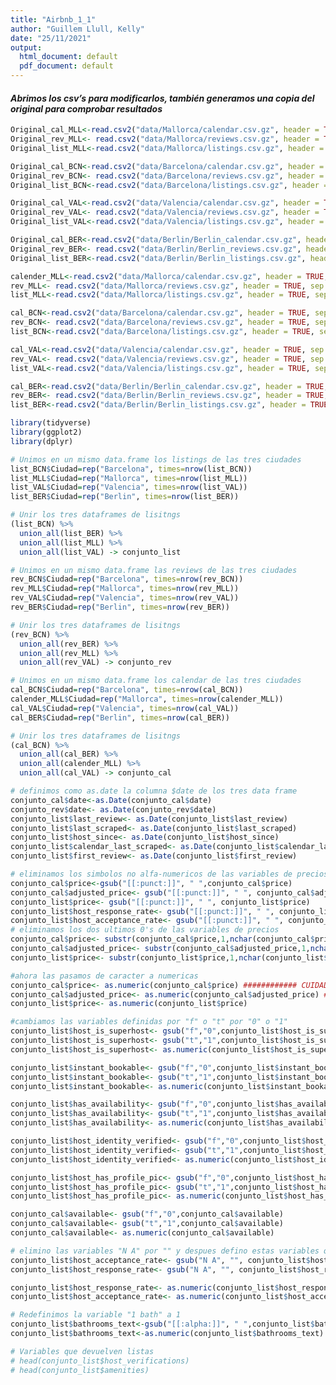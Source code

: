 ```yaml
---
title: "Airbnb_1_1"
author: "Guillem Llull, Kelly"
date: "25/11/2021"
output:
  html_document: default
  pdf_document: default
---
```


#### *Abrimos los csv's para modificarlos, también generamos una copia del original para comprobar resultados*

```r
Original_cal_MLL<-read.csv2("data/Mallorca/calendar.csv.gz", header = TRUE, sep = ",", dec = ".")
Original_rev_MLL<- read.csv2("data/Mallorca/reviews.csv.gz", header = TRUE, sep = ",", dec = ".")
Original_list_MLL<-read.csv2("data/Mallorca/listings.csv.gz", header = TRUE, sep = ",", dec=".")

Original_cal_BCN<-read.csv2("data/Barcelona/calendar.csv.gz", header = TRUE, sep = ",", dec = ".")
Original_rev_BCN<- read.csv2("data/Barcelona/reviews.csv.gz", header = TRUE, sep = ",", dec = ".")
Original_list_BCN<-read.csv2("data/Barcelona/listings.csv.gz", header = TRUE, sep = ",", dec=".")

Original_cal_VAL<-read.csv2("data/Valencia/calendar.csv.gz", header = TRUE, sep = ",", dec = ".")
Original_rev_VAL<- read.csv2("data/Valencia/reviews.csv.gz", header = TRUE, sep = ",", dec = ".")
Original_list_VAL<-read.csv2("data/Valencia/listings.csv.gz", header = TRUE, sep = ",", dec=".")

Original_cal_BER<-read.csv2("data/Berlin/Berlin_calendar.csv.gz", header = TRUE, sep = ",", dec = ".")
Original_rev_BER<- read.csv2("data/Berlin/Berlin_reviews.csv.gz", header = TRUE, sep = ",", dec = ".")
Original_list_BER<-read.csv2("data/Berlin/Berlin_listings.csv.gz", header = TRUE, sep = ",", dec=".")

```

```r
calender_MLL<-read.csv2("data/Mallorca/calendar.csv.gz", header = TRUE, sep = ",", dec = ".")
rev_MLL<- read.csv2("data/Mallorca/reviews.csv.gz", header = TRUE, sep = ",", dec = ".")
list_MLL<-read.csv2("data/Mallorca/listings.csv.gz", header = TRUE, sep = ",", dec=".")

cal_BCN<-read.csv2("data/Barcelona/calendar.csv.gz", header = TRUE, sep = ",", dec = ".")
rev_BCN<- read.csv2("data/Barcelona/reviews.csv.gz", header = TRUE, sep = ",", dec = ".")
list_BCN<-read.csv2("data/Barcelona/listings.csv.gz", header = TRUE, sep = ",", dec=".")

cal_VAL<-read.csv2("data/Valencia/calendar.csv.gz", header = TRUE, sep = ",", dec = ".")
rev_VAL<- read.csv2("data/Valencia/reviews.csv.gz", header = TRUE, sep = ",", dec = ".")
list_VAL<-read.csv2("data/Valencia/listings.csv.gz", header = TRUE, sep = ",", dec=".")

cal_BER<-read.csv2("data/Berlin/Berlin_calendar.csv.gz", header = TRUE, sep = ",", dec = ".")
rev_BER<- read.csv2("data/Berlin/Berlin_reviews.csv.gz", header = TRUE, sep = ",", dec = ".")
list_BER<-read.csv2("data/Berlin/Berlin_listings.csv.gz", header = TRUE, sep = ",", dec=".")

```

```r
library(tidyverse)
library(ggplot2)
library(dplyr)
```

```r

# Unimos en un mismo data.frame los listings de las tres ciudades
list_BCN$Ciudad=rep("Barcelona", times=nrow(list_BCN))
list_MLL$Ciudad=rep("Mallorca", times=nrow(list_MLL))
list_VAL$Ciudad=rep("Valencia", times=nrow(list_VAL))
list_BER$Ciudad=rep("Berlin", times=nrow(list_BER))

# Unir los tres dataframes de lisitngs
(list_BCN) %>%
  union_all(list_BER) %>%
  union_all(list_MLL) %>%
  union_all(list_VAL) -> conjunto_list

# Unimos en un mismo data.frame las reviews de las tres ciudades
rev_BCN$Ciudad=rep("Barcelona", times=nrow(rev_BCN))
rev_MLL$Ciudad=rep("Mallorca", times=nrow(rev_MLL))
rev_VAL$Ciudad=rep("Valencia", times=nrow(rev_VAL))
rev_BER$Ciudad=rep("Berlin", times=nrow(rev_BER))

# Unir los tres dataframes de lisitngs
(rev_BCN) %>%
  union_all(rev_BER) %>%
  union_all(rev_MLL) %>%
  union_all(rev_VAL) -> conjunto_rev

# Unimos en un mismo data.frame los calendar de las tres ciudades
cal_BCN$Ciudad=rep("Barcelona", times=nrow(cal_BCN))
calender_MLL$Ciudad=rep("Mallorca", times=nrow(calender_MLL))
cal_VAL$Ciudad=rep("Valencia", times=nrow(cal_VAL))
cal_BER$Ciudad=rep("Berlin", times=nrow(cal_BER))

# Unir los tres dataframes de lisitngs
(cal_BCN) %>%
  union_all(cal_BER) %>%
  union_all(calender_MLL) %>%
  union_all(cal_VAL) -> conjunto_cal

```

```r
# definimos como as.date la columna $date de los tres data frame
conjunto_cal$date<-as.Date(conjunto_cal$date)
conjunto_rev$date<- as.Date(conjunto_rev$date)
conjunto_list$last_review<- as.Date(conjunto_list$last_review)
conjunto_list$last_scraped<- as.Date(conjunto_list$last_scraped)
conjunto_list$host_since<- as.Date(conjunto_list$host_since)
conjunto_list$calendar_last_scraped<- as.Date(conjunto_list$calendar_last_scraped)
conjunto_list$first_review<- as.Date(conjunto_list$first_review)

# eliminamos los simbolos no alfa-numericos de las variables de precios y que incluyen porcentajes
conjunto_cal$price<-gsub("[[:punct:]]", " ",conjunto_cal$price)
conjunto_cal$adjusted_price<- gsub("[[:punct:]]", " ", conjunto_cal$adjusted_price)
conjunto_list$price<- gsub("[[:punct:]]", " ", conjunto_list$price)
conjunto_list$host_response_rate<- gsub("[[:punct:]]", " ", conjunto_list$host_response_rate)
conjunto_list$host_acceptance_rate<- gsub("[[:punct:]]", " ", conjunto_list$host_acceptance_rate)
# eliminamos los dos ultimos 0's de las variables de precios
conjunto_cal$price<- substr(conjunto_cal$price,1,nchar(conjunto_cal$price)-2)
conjunto_cal$adjusted_price<- substr(conjunto_cal$adjusted_price,1,nchar(conjunto_cal$adjusted_price)-2)
conjunto_list$price<- substr(conjunto_list$price,1,nchar(conjunto_list$price)-2)

#ahora las pasamos de caracter a numericas
conjunto_cal$price<- as.numeric(conjunto_cal$price) ############ CUIDADO : Warning: NAs introduced by coercion // pero a simple vista por lo general creo que bien ###########
conjunto_cal$adjusted_price<- as.numeric(conjunto_cal$adjusted_price) ############ CUIDADO : Warning: NAs introduced by coercion
conjunto_list$price<- as.numeric(conjunto_list$price)

#cambiamos las variables definidas por "f" o "t" por "0" o "1"
conjunto_list$host_is_superhost<- gsub("f","0",conjunto_list$host_is_superhost)
conjunto_list$host_is_superhost<- gsub("t","1",conjunto_list$host_is_superhost)
conjunto_list$host_is_superhost<- as.numeric(conjunto_list$host_is_superhost)

conjunto_list$instant_bookable<- gsub("f","0",conjunto_list$instant_bookable)
conjunto_list$instant_bookable<- gsub("t","1",conjunto_list$instant_bookable)
conjunto_list$instant_bookable<- as.numeric(conjunto_list$instant_bookable)

conjunto_list$has_availability<- gsub("f","0",conjunto_list$has_availability)
conjunto_list$has_availability<- gsub("t","1",conjunto_list$has_availability)
conjunto_list$has_availability<- as.numeric(conjunto_list$has_availability)

conjunto_list$host_identity_verified<- gsub("f","0",conjunto_list$host_identity_verified)
conjunto_list$host_identity_verified<- gsub("t","1",conjunto_list$host_identity_verified)
conjunto_list$host_identity_verified<- as.numeric(conjunto_list$host_identity_verified)

conjunto_list$host_has_profile_pic<- gsub("f","0",conjunto_list$host_has_profile_pic)
conjunto_list$host_has_profile_pic<- gsub("t","1",conjunto_list$host_has_profile_pic)
conjunto_list$host_has_profile_pic<- as.numeric(conjunto_list$host_has_profile_pic)

conjunto_cal$available<- gsub("f","0",conjunto_cal$available)
conjunto_cal$available<- gsub("t","1",conjunto_cal$available)
conjunto_cal$available<- as.numeric(conjunto_cal$available)

# elimino las variables "N A" por "" y despues defino estas variables que representan porcentajes como numéricas
conjunto_list$host_acceptance_rate<- gsub("N A", "", conjunto_list$host_acceptance_rate)
conjunto_list$host_response_rate<- gsub("N A", "", conjunto_list$host_response_rate)

conjunto_list$host_response_rate<- as.numeric(conjunto_list$host_response_rate)
conjunto_list$host_acceptance_rate<- as.numeric(conjunto_list$host_acceptance_rate)

# Redefinimos la variable "1 bath" a 1
conjunto_list$bathrooms_text<-gsub("[[:alpha:]]", " ",conjunto_list$bathrooms_text)
conjunto_list$bathrooms_text<-as.numeric(conjunto_list$bathrooms_text)

```

```r
# Variables que devuelven listas 
# head(conjunto_list$host_verifications)
# head(conjunto_list$amenities)
```

